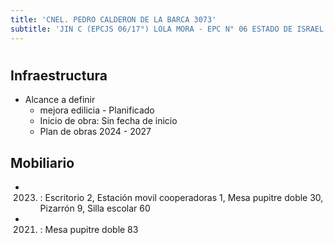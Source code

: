 ```yaml
---
title: 'CNEL. PEDRO CALDERON DE LA BARCA 3073'
subtitle: 'JIN C (EPCJS 06/17°) LOLA MORA - EPC N° 06 ESTADO DE ISRAEL'
---
```


#
## Infraestructura

* Alcance a definir 
    + mejora edilicia - Planificado 
    + Inicio de obra: Sin fecha de inicio 
    + Plan de obras 2024 - 2027 






## Mobiliario

*  (2023) : Escritorio 2, Estación movil cooperadoras 1, Mesa pupitre doble 30, Pizarrón 9, Silla escolar 60 

*  (2021) : Mesa pupitre doble 83 



